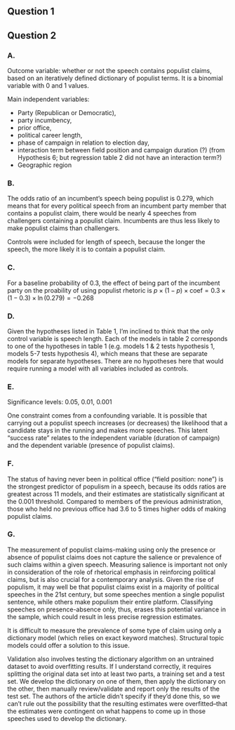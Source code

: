 ## Question 1

## Question 2

### A.

Outcome variable: whether or not the speech contains populist claims, based on an iteratively defined dictionary of populist terms. It is a binomial variable with 0 and 1 values.

Main independent variables:

-   Party (Republican or Democratic),
-   party incumbency,
-   prior office,
-   political career length,
-   phase of campaign in relation to election day,
-   interaction term between field position and campaign duration (?) (from Hypothesis 6; but regression table 2 did not have an interaction term?)
-   Geographic region

### B.

The odds ratio of an incumbent's speech being populist is 0.279, which means that for every political speech from an incumbent party member that contains a populist claim, there would be nearly 4 speeches from challengers containing a populist claim. Incumbents are thus less likely to make populist claims than challengers.

Controls were included for length of speech, because the longer the speech, the more likely it is to contain a populist claim.

### C.

For a baseline probability of 0.3, the effect of being part of the incumbent party on the proability of using populist rhetoric is $p \times (1-p) \times \text{coef} = 0.3 \times (1 - 0.3) \times \ln(0.279) = -0.268$

### D.

Given the hypotheses listed in Table 1, I'm inclined to think that the only control variable is speech length. Each of the models in table 2 corresponds to one of the hypotheses in table 1 (e.g. models 1 & 2 tests hypothesis 1, models 5-7 tests hypothesis 4), which means that these are separate models for separate hypotheses. There are no hypotheses here that would require running a model with all variables included as controls. 

### E.

Significance levels: 0.05, 0.01, 0.001

One constraint comes from a confounding variable. It is possible that carrying out a populist speech increases (or decreases) the likelihood that a candidate stays in the running and makes more speeches. This latent "success rate" relates to the independent variable (duration of campaign) and the dependent variable (presence of populist claims).

### F.

The status of having never been in political office ("field position: none") is the strongest predictor of populism in a speech, because its odds ratios are greatest across 11 models, and their estimates are statistically significant at the 0.001 threshold. Compared to members of the previous administration, those who held no previous office had 3.6 to 5 times higher odds of making populist claims.

### G.

The measurement of populist claims-making using only the presence or absence of populist claims does not capture the salience or prevalence of such claims within a given speech. Measuring salience is important not only in consideration of the role of rhetorical emphasis in reinforcing political claims, but is also crucial for a contemporary analysis. Given the rise of populism, it may well be that populist claims exist in a majority of political speeches in the 21st century, but some speeches mention a single populist sentence, while others make populism their entire platform. Classifying speeches on presence-absence only, thus, erases this potential variance in the sample, which could result in less precise regression estimates.

It is difficult to measure the prevalence of some type of claim using only a dictionary model (which relies on exact keyword matches). Structural topic models could offer a solution to this issue.

Validation also involves testing the dictionary algorithm on an untrained dataset to avoid overfitting results. If I understand correctly, it requires splitting the original data set into at least two parts, a training set and a test set. We develop the dictionary on one of them, then apply the dictionary on the other, then manually review/validate and report only the results of the test set. The authors of the article didn't specify if they'd done this, so we can't rule out the possibility that the resulting estimates were overfitted--that the estimates were contingent on what happens to come up in those speeches used to develop the dictionary.